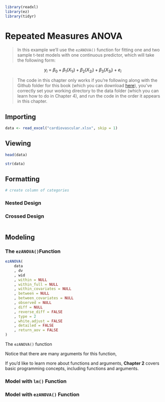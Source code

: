 ```r
library(readxl)
library(ez)
library(tidyr)
```

# Repeated Measures ANOVA

> In this example we'll use the `ezANOVA()` function for fitting one and two sample t-test models with one continuous predictor, which will take the following form: 

$$y_i\ =\ \beta_0+\beta_1\left(X_{1i}\right)+\beta_2\left(X_{2i}\right)+\beta_3\left(X_{3i}\right)+e_i$$

> The code in this chapter only works if you're following along with the Github folder for this book (which you can download [here](https://github.com/JasonDude16)), you've correctly set your working directory to the data folder (which you can learn how to do in Chapter 4), and run the code in the order it appears in this chapter. 

## Importing {-}
```r
data <- read_excel("cardiovascular.xlsx", skip = 1)
```

## Viewing {-}
```r
head(data)
```

```r
str(data)
```

## Formatting {-}
```r
# create column of categories
```

### Nested Design {-}

### Crossed Design {-}

```r

```

## Modeling {-}

### The `ezANOVA()`Function {-}

```r
ezANOVA(
    data
    , dv
    , wid
    , within = NULL
    , within_full = NULL
    , within_covariates = NULL
    , between = NULL
    , between_covariates = NULL
    , observed = NULL
    , diff = NULL
    , reverse_diff = FALSE
    , type = 2
    , white.adjust = FALSE
    , detailed = FALSE
    , return_aov = FALSE
)
```

The `ezANOVA()` function 

Notice that there are many arguments for this function,

If you'd like to learn more about functions and arguments, **Chapter 2** covers basic programming concepts, including functions and arguments.

### Model with `lm()` Function {-}

### Model with `ezANOVA()` Function {-}
